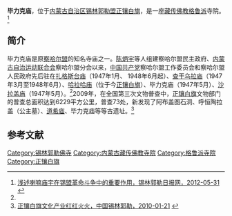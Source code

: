 {{Infobox Tibetan Buddhist monastery
|name =毕力克庙
|image = 
|image size = 250px
|alt = 
|caption = 
|t=
|w=
|to = 
|ipa={{IPA|}}
|z=
|thdl=
|e=
|tc=畢力克廟
|s=毕力克庙
|p=
|m=
|k=
|pushpin_map = 
|latd =  | latm =  | lats =  | latNS = 
|longd=  | longm= | longs =| longEW = 
|iso_region = 
|map_caption = 
|mapsize = 
|location_country = 中国
|location = {{CHN}}[[内蒙古自治区|内蒙古自治区]][[锡林郭勒盟|锡林郭勒盟]][[正镶白旗|正镶白旗]]
|coordinates_display =
|founded_by = 
|date_founded =
|date_renovated =
|sect = [[格鲁派|格鲁派]]
|mather =
|children =
|dedicated_to = 
|tulku =
|head_lama = 
|head_mgh =
|no._of_monks = 
|architecture = 
|festivals =
|footnotes = 
}}

'''毕力克庙'''，位于[[内蒙古自治区|内蒙古自治区]][[锡林郭勒盟|锡林郭勒盟]][[正镶白旗|正镶白旗]]，是一座[[藏传佛教|藏传佛教]][[格鲁派|格鲁派]]寺院。<ref name=xilinribao>[http://www.xlglrbw.com/wenshi/2012-05/31/content_3540.htm 浅述喇嘛庙宇在锡盟革命斗争中的重要作用，锡林郭勒日报网，2012-05-31] {{webarchive|url=https://web.archive.org/web/20140503183503/http://www.xlglrbw.com/wenshi/2012-05/31/content_3540.htm |date=2014-05-03 }}</ref>

==简介==
毕力克庙是原[[察哈尔盟|察哈尔盟]]的知名寺庙之一。[[陈炳宇|陈炳宇]]等人组建察哈尔盟民主政府、[[内蒙古自治运动联合会|内蒙古自治运动联合会]]察哈尔盟分会以来，[[中国共产党|中国共产党]]察哈尔盟工作委员会和察哈尔盟人民政府先后驻在[[扎格斯台庙|扎格斯台庙]]（1947年1月、 1948年6月起）、[[查干乌拉庙|查干乌拉庙]]（1947年3月至1948年6月）、[[哈那哈达庙|哈拉哈庙]]（位于今[[正镶白旗|正镶白旗]]）、毕力克庙（1947年5月）、[[沙拉盖庙|沙拉盖庙]]（1947年5月）。<ref name=xilinribao/>2009年，在全国第三次文物普查中，[[正镶白旗|正镶白旗]]文物部门的普查总面积达到6229平方公里，普查73处，新发现了阿布盖图石洞、呼恒陶拉盖（公主墓）、[[道希庙|道希庙]]、毕力克庙等等古遗址。<ref>[http://www.nmg.xinhuanet.com/nmgwq/2010-01/21/content_18831198.htm 正镶白旗文化产业红红火火，中国锡林郭勒，2010-01-21] {{webarchive|url=https://web.archive.org/web/20160304123014/http://www.nmg.xinhuanet.com/nmgwq/2010-01/21/content_18831198.htm |date=2016-03-04 }}</ref>

==参考文献==
{{reflist}}

[[Category:锡林郭勒佛寺|Category:锡林郭勒佛寺]] 
[[Category:内蒙古藏传佛教寺院|Category:内蒙古藏传佛教寺院]]
[[Category:格鲁派寺院|Category:格鲁派寺院]]
[[Category:正镶白旗|Category:正镶白旗]]